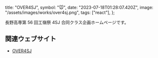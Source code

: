   title: "OVER4SJ",
  symbol: "🐭",
  date: "2023-07-18T01:28:07.420Z",
  image: "/assets/images/works/over4sj.png",
  tags: ["react"],
};

長野高専第 56 回工嶺祭 4SJ 合同クラス企画ホームページです。

## 関連ウェブサイト

- [OVER4SJ](https://over.nnct18j.com/)
